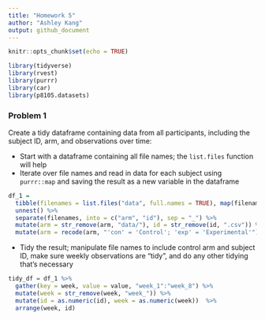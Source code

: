```yaml
---
title: "Homework 5"
author: "Ashley Kang"
output: github_document
---
```


```r
knitr::opts_chunk$set(echo = TRUE)

library(tidyverse)
library(rvest)
library(purrr)
library(car)
library(p8105.datasets)
```

### Problem 1

Create a tidy dataframe containing data from all participants, including the subject ID, arm, and observations over time:  


* Start with a dataframe containing all file names; the `list.files` function will help
* Iterate over file names and read in data for each subject using `purrr::map` and saving the result as a new variable in the dataframe

```r
df_1 =
  tibble(filenames = list.files("data", full.names = TRUE), map(filenames, read_csv)) %>% 
  unnest() %>% 
  separate(filenames, into = c("arm", "id"), sep = "_") %>%
  mutate(arm = str_remove(arm, "data/"), id = str_remove(id, ".csv")) %>% 
  mutate(arm = recode(arm, "'con' = 'Control'; 'exp' = 'Experimental'"))
```

* Tidy the result; manipulate file names to include control arm and subject ID, make sure weekly observations are “tidy”, and do any other tidying that’s necessary

```r
tidy_df = df_1 %>% 
  gather(key = week, value = value, "week_1":"week_8") %>% 
  mutate(week = str_remove(week, "week_")) %>% 
  mutate(id = as.numeric(id), week = as.numeric(week))  %>%
  arrange(week, id)
```

